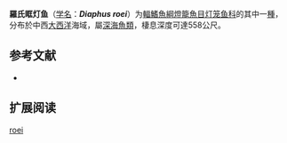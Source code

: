 {{Speciesbox
| name = 羅氏眶灯鱼
| status = NE
| status_system = IUCN3.1
| image = 
| genus = Diaphus
| species = roei
| authority = [[Nafpaktitis|Nafpaktitis]], 1974
| synonyms = 
}}

'''羅氏眶灯鱼'''（[[学名|学名]]：'''''Diaphus roei'''''）为[[輻鰭魚綱|輻鰭魚綱]][[燈籠魚目|燈籠魚目]][[灯笼鱼科|灯笼鱼科]]的其中一[[種|種]]，分布於中西[[大西洋|大西洋]]海域，屬[[深海|深海]][[魚類|魚類]]，棲息深度可達558公尺。

== 参考文献 ==
{{refbegin}}
*{{FishBase_species|genus=Diaphus|species=roei |year=2012|month=1}}
{{refend}}

==扩展阅读==
{{refbegin}}
{{Wikispecies-inline|Diaphus roei |羅氏眶灯鱼}}
{{refend}}
{{Taxonbar|from=Q2684335}}

[[Category:眶灯鱼属|roei]]


{{灯笼鱼目小作品}}